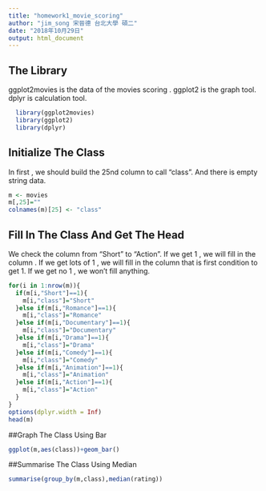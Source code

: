 ---
title: "homework1_movie_scoring"
author: "jim_song 宋晉德 台北大學 碩二"
date: "2018年10月29日"
output: html_document
---

## The Library

ggplot2movies is the data of the movies scoring . ggplot2 is the graph tool. dplyr is calculation tool.

```{r lib}
  library(ggplot2movies)
  library(ggplot2)
  library(dplyr)
```

## Initialize The Class

In first , we should build the 25nd column to call "class". And there is empty string data.

```{r initialize}
m <- movies
m[,25]=""
colnames(m)[25] <- "class"
```

## Fill In The Class And Get The Head

We check the column from "Short" to "Action". If we get 1 , we will fill in the column . If we get lots of 1 , we will fill in the column that is first condition to get 1.
If we get no 1 , we won't fill anything.

```{r fill}
for(i in 1:nrow(m)){
  if(m[i,"Short"]==1){
    m[i,"class"]="Short"
  }else if(m[i,"Romance"]==1){
    m[i,"class"]="Romance"
  }else if(m[i,"Documentary"]==1){
    m[i,"class"]="Documentary"
  }else if(m[i,"Drama"]==1){
    m[i,"class"]="Drama"
  }else if(m[i,"Comedy"]==1){
    m[i,"class"]="Comedy"
  }else if(m[i,"Animation"]==1){
    m[i,"class"]="Animation"
  }else if(m[i,"Action"]==1){
    m[i,"class"]="Action"
  } 
} 
options(dplyr.width = Inf)
head(m)
```

##Graph The Class Using Bar

```{r bar}
ggplot(m,aes(class))+geom_bar()
```

##Summarise The Class Using Median

```{r summarise}
summarise(group_by(m,class),median(rating))
```
